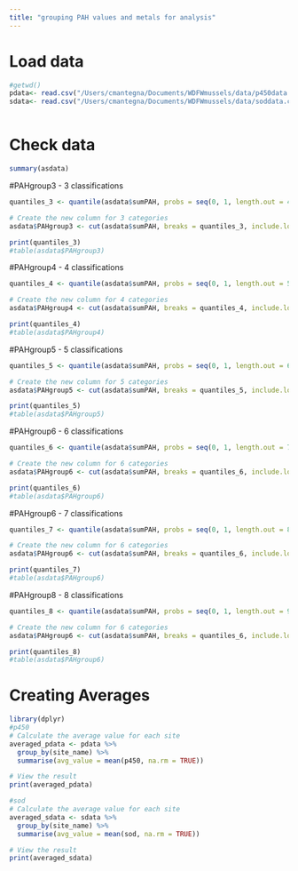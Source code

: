 ```yaml
---
title: "grouping PAH values and metals for analysis"
---
```


# Load data

```r

#getwd()
pdata<- read.csv("/Users/cmantegna/Documents/WDFWmussels/data/p450data.csv")
sdata<- read.csv("/Users/cmantegna/Documents/WDFWmussels/data/soddata.csv")



```

# Check data

```r
summary(asdata)

```
#PAHgroup3 - 3 classifications
```r

quantiles_3 <- quantile(asdata$sumPAH, probs = seq(0, 1, length.out = 4))

# Create the new column for 3 categories
asdata$PAHgroup3 <- cut(asdata$sumPAH, breaks = quantiles_3, include.lowest = TRUE, labels = FALSE)

print(quantiles_3)
#table(asdata$PAHgroup3)

```

#PAHgroup4 - 4 classifications
```r

quantiles_4 <- quantile(asdata$sumPAH, probs = seq(0, 1, length.out = 5))

# Create the new column for 4 categories
asdata$PAHgroup4 <- cut(asdata$sumPAH, breaks = quantiles_4, include.lowest = TRUE, labels = FALSE)

print(quantiles_4)
#table(asdata$PAHgroup4)

```

#PAHgroup5 - 5 classifications
```r

quantiles_5 <- quantile(asdata$sumPAH, probs = seq(0, 1, length.out = 6))

# Create the new column for 5 categories
asdata$PAHgroup5 <- cut(asdata$sumPAH, breaks = quantiles_5, include.lowest = TRUE, labels = FALSE)

print(quantiles_5)
#table(asdata$PAHgroup5)

```

#PAHgroup6 - 6 classifications
```r

quantiles_6 <- quantile(asdata$sumPAH, probs = seq(0, 1, length.out = 7))

# Create the new column for 6 categories
asdata$PAHgroup6 <- cut(asdata$sumPAH, breaks = quantiles_6, include.lowest = TRUE, labels = FALSE)

print(quantiles_6)
#table(asdata$PAHgroup6)

```

#PAHgroup6 - 7 classifications
```r

quantiles_7 <- quantile(asdata$sumPAH, probs = seq(0, 1, length.out = 8))

# Create the new column for 6 categories
asdata$PAHgroup6 <- cut(asdata$sumPAH, breaks = quantiles_6, include.lowest = TRUE, labels = FALSE)

print(quantiles_7)
#table(asdata$PAHgroup6)

```

#PAHgroup8 - 8 classifications
```r

quantiles_8 <- quantile(asdata$sumPAH, probs = seq(0, 1, length.out = 9))

# Create the new column for 6 categories
asdata$PAHgroup6 <- cut(asdata$sumPAH, breaks = quantiles_6, include.lowest = TRUE, labels = FALSE)

print(quantiles_8)
#table(asdata$PAHgroup6)

```
# Creating Averages
```r

library(dplyr)
#p450
# Calculate the average value for each site
averaged_pdata <- pdata %>%
  group_by(site_name) %>%
  summarise(avg_value = mean(p450, na.rm = TRUE))

# View the result
print(averaged_pdata)

#sod
# Calculate the average value for each site
averaged_sdata <- sdata %>%
  group_by(site_name) %>%
  summarise(avg_value = mean(sod, na.rm = TRUE))

# View the result
print(averaged_sdata)
```

